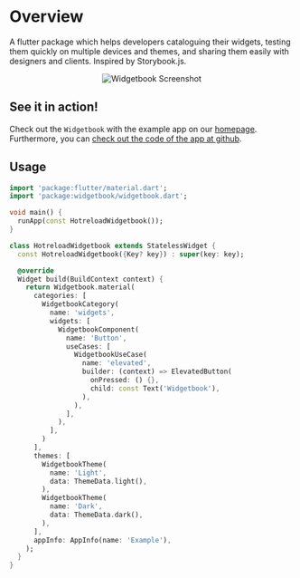 # Overview

A flutter package which helps developers cataloguing their widgets, testing them quickly on multiple devices and themes, and sharing them easily with designers and clients. Inspired by Storybook.js.

<p align="center">
<img src="https://raw.githubusercontent.com/widgetbook/widgetbook/main/docs/assets/Screenshot.jpg" alt="Widgetbook Screenshot" />
</p>

## See it in action!

Check out the `Widgetbook` with the example app on our [homepage](https://demo.widgetbook.io). Furthermore, you can [check out the code of the app at github](https://github.com/widgetbook/widgetbook/tree/main/examples).

## Usage

```dart
import 'package:flutter/material.dart';
import 'package:widgetbook/widgetbook.dart';

void main() {
  runApp(const HotreloadWidgetbook());
}

class HotreloadWidgetbook extends StatelessWidget {
  const HotreloadWidgetbook({Key? key}) : super(key: key);

  @override
  Widget build(BuildContext context) {
    return Widgetbook.material(
      categories: [
        WidgetbookCategory(
          name: 'widgets',
          widgets: [
            WidgetbookComponent(
              name: 'Button',
              useCases: [
                WidgetbookUseCase(
                  name: 'elevated',
                  builder: (context) => ElevatedButton(
                    onPressed: () {},
                    child: const Text('Widgetbook'),
                  ),
                ),
              ],
            ),
          ],
        )
      ],
      themes: [
        WidgetbookTheme(
          name: 'Light',
          data: ThemeData.light(),
        ),
        WidgetbookTheme(
          name: 'Dark', 
          data: ThemeData.dark(),
        ),
      ],
      appInfo: AppInfo(name: 'Example'),
    );
  }
}
```